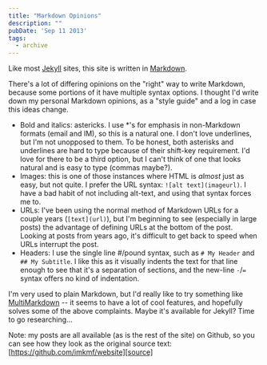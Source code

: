 ```yaml
---
title: "Markdown Opinions"
description: ""
pubDate: 'Sep 11 2013'
tags:
  - archive
---
```



Like most [Jekyll] sites, this site is written in [Markdown].

There's a lot of differing opinions on the "right" way to write Markdown,
because some portions of it have multiple syntax options. I thought I'd write
down my personal Markdown opinions, as a "style guide" and a log in case this
ideas change.

- Bold and italics: astericks. I use \*'s for emphasis in non-Markdown formats
  (email and IM), so this is a natural one. I don't love underlines, but I'm
  not unopposed to them. To be honest, both asterisks and underlines are hard
  to type because of their shift-key requirement. I'd love for there to be
  a third option, but I can't think of one that looks natural and is easy to
  type (commas maybe?).
- Images: this is one of those instances where HTML is *almost* just as easy,
  but not quite. I prefer the URL syntax: `![alt text](imageurl)`. I have
  a bad habit of not including alt-text, and using that syntax forces me to.
- URLs: I've been using the normal method of Markdown URLs for a couple years
  (`[text](url)`), but I'm beginning to see (especially in large posts) the
  advantage of defining URLs at the bottom of the post. Looking at posts from
  years ago, it's difficult to get back to speed when URLs interrupt the post.
- Headers: I use the single line #/pound syntax, such as `# My Header` and `##
  My Subtitle`. I like this as it visually indents the text for that line
  enough to see that it's a separation of sections, and the new-line `-`/`=`
  syntax offers no kind of indentation.

I'm very used to plain Markdown, but I'd really like to try something like
[MultiMarkdown][mmd] -- it seems to have a lot of cool features, and hopefully
solves some of the above complaints. Maybe it's available for Jekyll? Time to
go researching...

Note: my posts are all available (as is the rest of the site) on Github, so you
can see how they look as the original source text:
[https://github.com/imkmf/website][source]

[Jekyll]: http://jekyllrb.org
[Markdown]: http://daringfireball.net/projects/markdown/
[mmd]: http://fletcherpenney.net/multimarkdown/
[source]: https://github.com/imkmf/website
